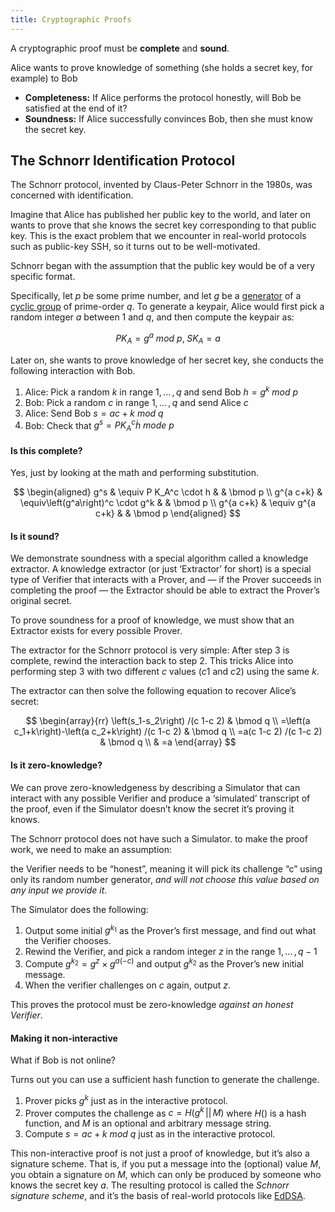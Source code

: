 ```yaml
---
title: Cryptographic Proofs
---
```


A cryptographic proof must be **complete** and **sound**.

Alice wants to prove knowledge of something (she holds a secret key, for example) to Bob

- **Completeness:** If Alice performs the protocol honestly, will Bob be satisfied at the end of it?
- **Soundness:** If Alice successfully convinces Bob, then she must know the secret key.

## The Schnorr Identification Protocol

The Schnorr protocol, invented by Claus-Peter Schnorr in the 1980s, was concerned with identification.

Imagine that Alice has published her public key to the world, and later on wants to prove that she knows the secret key corresponding to that public key. This is the exact problem that we encounter in real-world protocols such as public-key SSH, so it turns out to be well-motivated.

Schnorr began with the assumption that the public key would be of a very specific format. 

Specifically, let $p$ be some prime number, and let $g$ be a [generator](https://en.wikipedia.org/wiki/Generating_set_of_a_group) of a [cyclic group](https://en.wikipedia.org/wiki/Cyclic_group) of prime-order $q$. To generate a keypair, Alice would first pick a random integer $a$ between 1 and $q$, and then compute the keypair as:

$$PK_A = g^a \: mod \: p, \; SK_A = a$$

Later on, she wants to prove knowledge of her secret key, she conducts the following interaction with Bob.

1. Alice:  Pick a random $k$ in range $1, \, ... \, , \, q$ and send Bob $h = g^k \: mod \: p$
2. Bob: Pick a random $c$ in range $1, \, ... \, , \, q$ and send Alice $c$
3. Alice: Send Bob $s = ac + k \: mod \: q$
4. Bob: Check that $g^s = PK^c_A \dot h \: mode \: p$

#### **Is this complete?**

Yes, just by looking at the math and performing substitution.

$$
\begin{aligned}
g^s & \equiv P K_A^c \cdot h & & \bmod p \\
g^{a c+k} & \equiv\left(g^a\right)^c \cdot g^k & & \bmod p \\
g^{a c+k} & \equiv g^{a c+k} & & \bmod p
\end{aligned}
$$


#### **Is it sound?**

We demonstrate soundness with a special algorithm called a knowledge extractor. A knowledge extractor (or just ‘Extractor’ for short) is a special type of Verifier that interacts with a Prover, and — if the Prover succeeds in completing the proof — the Extractor should be able to extract the Prover’s original secret.

To prove soundness for a proof of knowledge, we must show that an Extractor exists for every possible Prover.

The extractor for the Schnorr protocol is very simple: After step 3 is complete, rewind the interaction back to step 2. This tricks Alice into performing step 3 with two different $c$ values ($c1$ and $c2$) using the same $k$. 

The extractor can then solve the following equation to recover Alice's secret:

$$
\begin{array}{rr}
\left(s_1-s_2\right) /(c 1-c 2) & \bmod q \\
=\left(a c_1+k\right)-\left(a c_2+k\right) /(c 1-c 2) & \bmod q \\
=a(c 1-c 2) /(c 1-c 2) & \bmod q \\
& =a
\end{array}
$$

#### **Is it zero-knowledge?**

We can prove zero-knowledgeness by describing a Simulator that can interact with any possible Verifier and produce a 'simulated' transcript of the proof, even if the Simulator doesn't know the secret it's proving it knows.

The Schnorr protocol does not have such a Simulator. to make the proof work, we need to make an assumption: 

the Verifier needs to be "honest", meaning it will pick its challenge "c" using only its random number generator, *and will not choose this value based on any input we provide it*.

The Simulator does the following:

1. Output some initial $g^{k_1}$ as the Prover's first message, and find out what the Verifier chooses.
2. Rewind the Verifier, and pick a random integer $z$ in the range $1, \, ... \, , \, q - 1$
3. Compute $g^{k_2} = g^z \times g^{a(-c)}$ and output $g^{k_2}$ as the Prover's new initial message.
4. When the verifier challenges on $c$ again, output $z$.

This proves the protocol must be zero-knowledge *against an honest Verifier*.

#### **Making it non-interactive**

What if Bob is not online?

Turns out you can use a sufficient hash function to generate the challenge.

1. Prover picks $g^k$ just as in the interactive protocol.
2. Prover computes the challenge as $c = H(g^k \, || \, M)$ where $H()$ is a hash function, and $M$ is an optional and arbitrary message string.
3. Compute $s = ac + k \: mod \: q$ just as in the interactive protocol.

This non-interactive proof is not just a proof of knowledge, but it's also a signature scheme. That is, if you put a message into the (optional) value $M$, you obtain a signature on $M$, which can only be produced by someone who knows the secret key $a$. The resulting protocol is called the *Schnorr signature scheme*, and it’s the basis of real-world protocols like [EdDSA](https://en.wikipedia.org/wiki/EdDSA).
